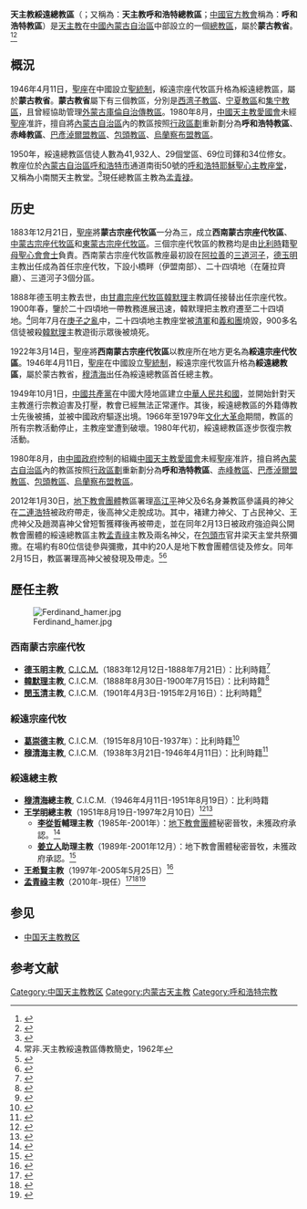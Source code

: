 {{Infobox Roman Catholic diocese
|Roman Catholic Diocese of = 天主教綏遠總教區
|Latin name of diocese = Archidioecesis Soeiiuenensis
|local                 = 呼和浩特教區（[[中國天主教主教團|中方建制]]）
|border                = catholic
|image                 = 
|image_size            = 
|image_alt             = 
|caption               = 
|location              = [[中国|中国]][[内蒙古自治区|内蒙古自治区]][[呼和浩特市|呼和浩特市]]
|territory             = [[呼和浩特市|呼和浩特市]]及其附近地區
|rite                  = [[拉丁禮|拉丁禮]]
|province              = '''蒙古'''
|established           = {{unbulleted list|1883年12月21日 (成立宗座代牧區)|1946年4月11日 (升格總教區)}}
|cathedral             = [[耶穌聖心主教座堂_(呼和浩特)|呼和浩特耶穌聖心主教座堂]]
|co-cathedral          =
|leadership            = 總主教
|pope                 = {{Incumbent pope}}
|patriarch            = 
|major archbishop     = 
|ordinary             = [[孟青禄|孟青禄]]主教
|eastern metropolitan = 
|coadjutor archbishop = 
|coadjutor bishop     = 
|auxiliary            = 
|emeritus             = 
|vicar general        = [[王挨和|王挨和]]神父
|chancery             = [[田磊|田磊]]神父
|procura              = 
|title1               = 
|title1_name          = 
|title2               = 
|title2_name          = 
|title3               = 
|title3_name          = 
|population           = 41,932人
|parishes             = 29個
|churches             = 
|congregations        = 
|secular priests      = 69位
|image2               = 
|image2_size          = 
|image2_alt           = 
|caption2             = 
|curia                =
|address              = 
|telephone_no         = 
|website              = 
|footnote             = 
}}
'''天主教綏遠總教區'''（{{lang-la|Archidioecesis Soeiiuenensis}}；又稱為：'''天主教呼和浩特總教區'''；[[中國天主教主教團|中國官方教會]]稱為：'''呼和浩特教區'''）是[[天主教|天主教]]在[[中國|中國]][[內蒙古自治區|內蒙古自治區]]中部設立的一個[[總教區|總教區]]，屬於'''蒙古教省'''。<ref>{{Cite web |url=http://www.gcatholic.org/dioceses/diocese/suiy0.htm |title=Metropolitan Archdiocese of Suiyuan 綏遠 |access-date=2022年4月20日 |archive-date=2022年4月20日 |archive-url= |dead-url=no }}</ref><ref>{{Cite web |url=http://www.catholic-hierarchy.org/diocese/dsuiy.html |title=Archdiocese of Hohhot [Suiyüan] |access-date=2022年2月8日 |archive-date=2022年2月8日 |archive-url= |dead-url=no }}</ref>

== 概況==
1946年4月11日，[[聖座|聖座]]在中國設立[[聖統制|聖統制]]，綏遠宗座代牧區升格為綏遠總教區，屬於'''蒙古教省'''。'''蒙古教省'''屬下有三個教區，分別是[[天主教西湾子教區|西湾子教區]]、[[天主教宁夏教區|宁夏教區]]和[[天主教集宁教區|集宁教區]]，且曾經協助管理[[外蒙古|外蒙古]][[天主教烏蘭巴托宗座監牧區|庫倫自治傳教區]]。1980年8月，[[中國天主教愛國會|中國天主教愛國會]]未經[[聖座|聖座]]准許，擅自將[[內蒙古自治區|內蒙古自治區]]內的教區按照[[內蒙古自治區行政區劃|行政區劃]]重新劃分為'''呼和浩特教區'''、'''赤峰教區'''、[[天主教巴彥淖爾盟教區|巴彥淖爾盟教區]]、[[天主教包頭教區|包頭教區]]、[[天主教集寧教區|烏蘭察布盟教區]]。

1950年，綏遠總教區信徒人數為41,932人、29個堂區、69位司鐸和34位修女。教座位於[[內蒙古自治區|內蒙古自治區]][[呼和浩特市|呼和浩特市]]通道南街50號的[[耶穌聖心主教座堂_(呼和浩特)|呼和浩特耶穌聖心主教座堂]]，又稱為小南關天主教堂。<ref>{{Cite web |url=http://www.gcatholic.org/churches/asia/1884.htm |title=Cathedral of the Sacred Heart of Jesus 耶穌聖心主教座堂 |access-date=2022年4月20日 |archive-date=2022年4月20日 |archive-url= |dead-url=no }}</ref>現任總教區主教為[[孟青禄|孟青禄]]。

== 历史 ==
1883年12月21日，[[聖座|聖座]]將'''蒙古宗座代牧區'''一分為三，成立'''西南蒙古宗座代牧區'''、[[天主教西灣子教區|中蒙古宗座代牧區]]和[[天主教熱河教區|東蒙古宗座代牧區]]。三個宗座代牧區的教務均是由[[比利時|比利時]]籍[[聖母聖心會|聖母聖心會會士]]負責。西南蒙古宗座代牧區教座最初設在[[阿拉善|阿拉善]]的[[三道河子|三道河子]]，[[德玉明|德玉明]]主教出任成為首任宗座代牧，下設小橋畔（伊盟南部）、二十四頃地（在薩拉齊廳）、三道河子3個分區。

1888年德玉明主教去世，由[[甘肅|甘肅]][[天主教蘭州總教區|宗座代牧區]][[韓默理|韓默理]]主教調任接替出任宗座代牧。1900年春，鑒於二十四頃地一帶教務進展迅速，韓默理把主教府遷至二十四頃地。<ref>常非.天主教綏遠教區傳教簡史，1962年</ref>同年7月在[[庚子之亂|庚子之亂]]中，二十四頃地主教座堂被[[清軍|清軍]]和[[義和團|義和團]]燒毀，900多名信徒被殺[[韓默理|韓默理]]主教遊街示眾後被燒死。

1922年3月14日，聖座將'''西南蒙古宗座代牧區'''以教座所在地方更名為'''綏遠宗座代牧區'''。1946年4月11日，[[聖座|聖座]]在中國設立[[聖統制|聖統制]]，綏遠宗座代牧區升格為'''綏遠總教區'''，屬於蒙古教省，[[穆清海|穆清海]]出任為綏遠總教區首任總主教。

1949年10月1日，[[中國共產黨|中國共產黨]]在中國大陸地區建立[[中華人民共和國|中華人民共和國]]，並開始針對天主教進行宗教迫害及打壓，教會已經無法正常運作。其後，綏遠總教區的外籍傳教士先後被捕，並被中國政府驅逐出境。1966年至1979年[[文化大革命|文化大革命]]期間，教區的所有宗教活動停止，主教座堂遭到破壞。1980年代初，綏遠總教區逐步恢復宗教活動。

1980年8月，由[[中國政府|中國政府]]控制的組織[[中國天主教愛國會|中國天主教愛國會]]未經[[聖座|聖座]]准許，擅自將[[內蒙古自治區|內蒙古自治區]]內的教區按照[[內蒙古自治區行政區劃|行政區劃]]重新劃分為'''呼和浩特教區'''、[[天主教赤峰教區|赤峰教區]]、[[天主教巴彥淖爾盟教區|巴彥淖爾盟教區]]、[[天主教包頭教區|包頭教區]]、[[天主教集寧教區|烏蘭察布盟教區]]。

2012年1月30日，[[中國天主教地下教會|地下教會團體]]教區署理[[高江平|高江平]]神父及6名身兼教區參議員的神父在[[二連浩特|二連浩特]]被政府帶走，後高神父走脫成功。其中，褚建力神父、丁占民神父、王虎神父及趙潤喜神父曾短暫獲釋後再被帶走，並在同年2月13日被政府強迫與公開教會團體的綏遠總教區主教[[孟青祿|孟青祿]]主教及兩名神父，在[[包頭市|包頭市]]官井梁天主堂共祭彌撒。在場約有80位信徒參與彌撒，其中約20人是地下教會團體信徒及修女。同年2月15日，教區署理高神父被發現及帶走。<ref>{{Cite web |url=https://kkp.org.hk/past/detail/26197/ |title=內蒙被捕神父陸續獲釋 |access-date=2012年2月17日 |archive-date=2012年2月17日 |publisher=[[公教報|公教報]] |archive-url=|dead-url=no }}</ref><ref>{{Cite web |url=https://kkp.org.hk/past/detail/26311/ |title=內蒙古綏遠教區 |access-date=2012年3月2日 |archive-date=2012年3月2日 |publisher=[[公教報|公教報]] |archive-url=|dead-url=no }}</ref>

== 歷任主教 ==
[[File:Ferdinand_hamer.jpg|thumb]]
===西南蒙古宗座代牧===
*'''[[德玉明|德玉明]]主教''', [[聖母聖心會|C.I.C.M.]]（1883年12月12日-1888年7月21日）：比利時籍<ref>{{Cite web |url=http://www.catholic-hierarchy.org/bishop/bvossa.html |title=Bishop Alphonse de Voss (Vos), C.I.C.M. † |access-date=2020年1月25日 |archive-date=2020年1月25日 |archive-url= |dead-url=no }}</ref>
*'''[[韓默理|韓默理]]主教''', C.I.C.M.（1888年8月30日-1900年7月15日）：比利時籍<ref>{{Cite web |url=http://www.catholic-hierarchy.org/bishop/bhamerf.html |title=Bishop Ferdinand Hubertus Hamer, C.I.C.M. †
 |access-date=2020年1月8日 |archive-date=2020年1月8日 |archive-url= |dead-url=no }}</ref>
*'''[[閔玉清|閔玉清]]主教''', C.I.C.M.（1901年4月3日-1915年2月16日）：比利時籍<ref>{{Cite web |url=http://www.catholic-hierarchy.org/bishop/bbermyn.html |title=Bishop Alfons Bermijn (Bermyn), C.I.C.M. †  |access-date=2020年11月18日 |archive-date=2020年11月18日 |archive-url= |dead-url=no }}</ref>

===綏遠宗座代牧===
*'''[[葛崇德|葛崇德]]主教''', C.I.C.M.（1915年8月10日-1937年）：比利時籍<ref>{{Cite web |url=http://www.catholic-hierarchy.org/bishop/bvdyck.html |title=Bishop Louis Van Dyck (Dijck), C.I.C.M. †  |access-date=2020年1月25日 |archive-date=2020年1月25日  |archive-url= |dead-url=no }}</ref>
*'''[[穆清海|穆清海]]主教''', C.I.C.M.（1938年3月21日-1946年4月11日）：比利時籍<ref>{{Cite web |url=http://www.catholic-hierarchy.org/bishop/bmorel.html |title=Archbishop Louis Morel, C.I.C.M. † |access-date=2020年1月19日 |archive-date=2020年1月19日  |archive-url= |dead-url=no }}</ref>

===綏遠總主教===
*'''[[穆清海|穆清海]]總主教''', C.I.C.M.（1946年4月11日-1951年8月19日）：比利時籍
*'''[[王学明_(1910年)|王学明]]總主教'''（1951年8月19日-1997年2月10日）<ref>{{Cite web |url=http://www.catholic-hierarchy.org/bishop/bwahm.html |title=Archbishop Francis Wang Xueming (Wang Hsueh-ming) † |access-date=2020年1月26日 |archive-date=2020年1月26日  |archive-url= |dead-url=no }}</ref><ref>{{Cite web |url=http://www.fides.org/zh/news/5439-%E4%BA%9A%E6%B4%B2_%E4%B8%AD%E5%9B%BD_%E5%86%85%E8%92%99%E5%8C%85%E5%A4%B4%E6%95%99%E5%8C%BA%E5%9B%BA%E9%98%B3%E5%A4%A9%E4%B8%BB%E5%A0%82%E5%AE%89%E8%91%AC%E4%BC%A0%E6%95%99%E5%85%88%E8%BE%88%E9%81%97%E9%AA%A8 |title=亚洲/中国 - 内蒙包头教区固阳天主堂安葬传教先辈遗骨 |access-date=2010年7月23日 |archive-date=2010年7月23日 |publisher={{link-en|信仰通讯社|Agenzia Fides}} |archive-url=|dead-url=no }}</ref>
**'''[[李從哲|李從哲]]輔理主教'''（1985年-2001年）：[[中國天主教地下教會|地下教會團體]]秘密晉牧，未獲政府承認。<ref>{{Cite web |url=http://www.catholic-hierarchy.org/bishop/blicong.html |title=Bishop Joseph Li Congzhe †  |access-date=2020年12月24日 |archive-date=2020年12月24日  |archive-url= |dead-url=no }}</ref>
**'''[[姜立人|姜立人]]助理主教'''（1989年-2001年12月）：地下教會團體秘密晉牧，未獲政府承認。<ref>{{Cite web |url=http://www.catholic-hierarchy.org/bishop/bjiangl.html|title=Bishop John Jiang Liren †  |access-date=2019年12月25日 |archive-date=2019年12月25日  |archive-url= |dead-url=no }}</ref>
*'''[[王希賢_(主教)|王希賢]]主教'''（1997年-2005年5月25日）<ref>{{Cite web |url=http://www.catholic-hierarchy.org/bishop/bwangxx.html |title=Bishop John Baptiste Wang Xi Xian † |access-date=2020年1月26日 |archive-date=2020年1月26日 |archive-url= |dead-url=no }}</ref>
*'''[[孟青祿|孟青祿]]主教'''（2010年-現任）<ref>{{Cite web |url=http://www.catholic-hierarchy.org/bishop/bmengq.html |title=Bishop Paul Meng Quinglu |access-date=2020年1月19日 |archive-date=2020年1月19日 |archive-url= |dead-url=no }}</ref><ref name="taiwan">{{cite news|publisher=[[梵蒂岡電台|梵蒂岡電台]] |date=2010年4月22日 |title=中國內蒙古呼和浩特教區祝聖新主教|url=http://www.tianzhu.org/tw/tz_newsd.php?news_id=11608&n_date=}}</ref><ref name="asia">{{cite news |publisher=[[亞洲新聞|亞洲新聞]] |date=2010年4月19日 |title=获教宗任命的呼和浩特主教晋牧 |url=http://www.asianews.it/news-zh/%E8%8E%B7%E6%95%99%E5%AE%97%E4%BB%BB%E5%91%BD%E7%9A%84%E5%91%BC%E5%92%8C%E6%B5%A9%E7%89%B9%E4%B8%BB%E6%95%99%E6%99%8B%E7%89%A7-18182.html |accessdate=2010年4月23日 |archive-date=2010年4月25日 |archive-url=https://web.archive.org/web/20100425060638/http://www.asianews.it/news-zh/%E8%8E%B7%E6%95%99%E5%AE%97%E4%BB%BB%E5%91%BD%E7%9A%84%E5%91%BC%E5%92%8C%E6%B5%A9%E7%89%B9%E4%B8%BB%E6%95%99%E6%99%8B%E7%89%A7-18182.html |dead-url=no }}</ref>

== 参见 ==
* [[中国天主教教区|中国天主教教区]]

== 参考文献 ==
{{reflist}}

{{中国天主教教区}}

[[Category:中国天主教教区|Category:中国天主教教区]]
[[Category:内蒙古天主教|Category:内蒙古天主教]]
[[Category:呼和浩特宗教|Category:呼和浩特宗教]]